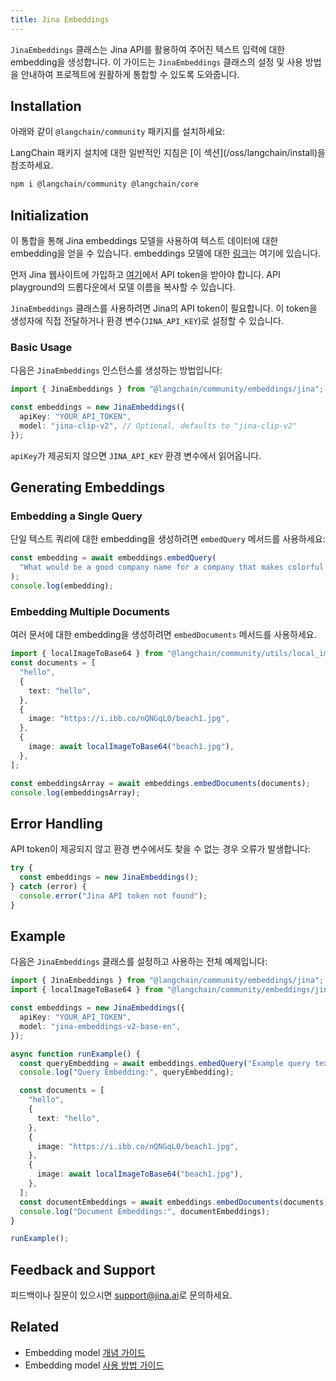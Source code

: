 ```yaml
---
title: Jina Embeddings
---
```


`JinaEmbeddings` 클래스는 Jina API를 활용하여 주어진 텍스트 입력에 대한 embedding을 생성합니다. 이 가이드는 `JinaEmbeddings` 클래스의 설정 및 사용 방법을 안내하여 프로젝트에 원활하게 통합할 수 있도록 도와줍니다.

## Installation

아래와 같이 `@langchain/community` 패키지를 설치하세요:

<Tip>
LangChain 패키지 설치에 대한 일반적인 지침은 [이 섹션](/oss/langchain/install)을 참조하세요.
</Tip>

```bash npm
npm i @langchain/community @langchain/core
```
## Initialization

이 통합을 통해 Jina embeddings 모델을 사용하여 텍스트 데이터에 대한 embedding을 얻을 수 있습니다. embeddings 모델에 대한 [링크](https://jina.ai/embeddings)는 여기에 있습니다.

먼저 Jina 웹사이트에 가입하고 [여기](https://jina.ai/embeddings)에서 API token을 받아야 합니다. API playground의 드롭다운에서 모델 이름을 복사할 수 있습니다.

`JinaEmbeddings` 클래스를 사용하려면 Jina의 API token이 필요합니다. 이 token을 생성자에 직접 전달하거나 환경 변수(`JINA_API_KEY`)로 설정할 수 있습니다.

### Basic Usage

다음은 `JinaEmbeddings` 인스턴스를 생성하는 방법입니다:

```typescript
import { JinaEmbeddings } from "@langchain/community/embeddings/jina";

const embeddings = new JinaEmbeddings({
  apiKey: "YOUR_API_TOKEN",
  model: "jina-clip-v2", // Optional, defaults to "jina-clip-v2"
});
```
`apiKey`가 제공되지 않으면 `JINA_API_KEY` 환경 변수에서 읽어옵니다.

## Generating Embeddings

### Embedding a Single Query

단일 텍스트 쿼리에 대한 embedding을 생성하려면 `embedQuery` 메서드를 사용하세요:

```typescript
const embedding = await embeddings.embedQuery(
  "What would be a good company name for a company that makes colorful socks?"
);
console.log(embedding);
```
### Embedding Multiple Documents

여러 문서에 대한 embedding을 생성하려면 `embedDocuments` 메서드를 사용하세요.

```typescript
import { localImageToBase64 } from "@langchain/community/utils/local_image_to_base64";
const documents = [
  "hello",
  {
    text: "hello",
  },
  {
    image: "https://i.ibb.co/nQNGqL0/beach1.jpg",
  },
  {
    image: await localImageToBase64("beach1.jpg"),
  },
];

const embeddingsArray = await embeddings.embedDocuments(documents);
console.log(embeddingsArray);
```
## Error Handling

API token이 제공되지 않고 환경 변수에서도 찾을 수 없는 경우 오류가 발생합니다:

```typescript
try {
  const embeddings = new JinaEmbeddings();
} catch (error) {
  console.error("Jina API token not found");
}
```
## Example

다음은 `JinaEmbeddings` 클래스를 설정하고 사용하는 전체 예제입니다:

```typescript
import { JinaEmbeddings } from "@langchain/community/embeddings/jina";
import { localImageToBase64 } from "@langchain/community/embeddings/jina/util";

const embeddings = new JinaEmbeddings({
  apiKey: "YOUR_API_TOKEN",
  model: "jina-embeddings-v2-base-en",
});

async function runExample() {
  const queryEmbedding = await embeddings.embedQuery("Example query text.");
  console.log("Query Embedding:", queryEmbedding);

  const documents = [
    "hello",
    {
      text: "hello",
    },
    {
      image: "https://i.ibb.co/nQNGqL0/beach1.jpg",
    },
    {
      image: await localImageToBase64("beach1.jpg"),
    },
  ];
  const documentEmbeddings = await embeddings.embedDocuments(documents);
  console.log("Document Embeddings:", documentEmbeddings);
}

runExample();
```

## Feedback and Support

피드백이나 질문이 있으시면 [support@jina.ai](mailto:support@jina.ai)로 문의하세요.

## Related

- Embedding model [개념 가이드](/oss/integrations/text_embedding)
- Embedding model [사용 방법 가이드](/oss/integrations/text_embedding)